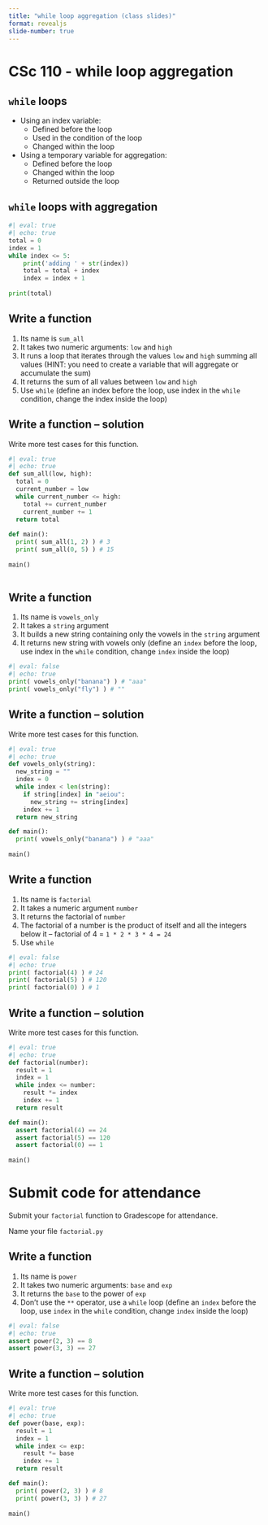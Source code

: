 ```yaml
---
title: "while loop aggregation (class slides)"
format: revealjs
slide-number: true
---
```


# CSc 110 - while loop aggregation

## `while` loops

-   Using an index variable:
    -   Defined before the loop
    -   Used in the condition of the loop
    -   Changed within the loop
-   Using a temporary variable for aggregation:
    -   Defined before the loop
    -   Changed within the loop
    -   Returned outside the loop

## `while` loops with aggregation

```python
#| eval: true
#| echo: true
total = 0
index = 1
while index <= 5:
    print('adding ' + str(index))
    total = total + index
    index = index + 1
    
print(total)
```

## Write a function

1.  Its name is `sum_all`
2.  It takes two numeric arguments: `low` and `high`
3.  It runs a loop that iterates through the values `low` and `high` summing all values (HINT: you need to create a variable that will aggregate or accumulate the sum)
4.  It returns the sum of all values between `low` and `high`
5.  Use `while` (define an index before the loop, use index in the `while` condition, change the index inside the loop)

## Write a function -- solution

Write more test cases for this function.

```python
#| eval: true
#| echo: true
def sum_all(low, high):
  total = 0
  current_number = low
  while current_number <= high:
    total += current_number
    current_number += 1
  return total
    
def main():
  print( sum_all(1, 2) ) # 3
  print( sum_all(0, 5) ) # 15
  
main()
  
```

## Write a function

1.  Its name is `vowels_only`
2.  It takes a `string` argument
3.  It builds a new string containing only the vowels in the `string` argument
4.  It returns new string with vowels only (define an `index` before the loop, use index in the `while` condition, change `index` inside the loop)

```python
#| eval: false
#| echo: true
print( vowels_only("banana") ) # "aaa"
print( vowels_only("fly") ) # ""
```


## Write a function -- solution

Write more test cases for this function.

```python
#| eval: true
#| echo: true
def vowels_only(string):
  new_string = ""
  index = 0
  while index < len(string):
    if string[index] in "aeiou":
      new_string += string[index]
    index += 1
  return new_string

def main():
  print( vowels_only("banana") ) # "aaa"
  
main()
```

## Write a function

1.  Its name is `factorial`
2.  It takes a numeric argument `number`
3.  It returns the factorial of `number`
4.  The factorial of a number is the product of itself and all the integers below it -- factorial of 4 = `1 * 2 * 3 * 4 = 24`
5.  Use `while`


```python
#| eval: false
#| echo: true
print( factorial(4) ) # 24
print( factorial(5) ) # 120
print( factorial(0) ) # 1
```


## Write a function -- solution

Write more test cases for this function.

```python
#| eval: true
#| echo: true
def factorial(number):
  result = 1
  index = 1
  while index <= number:
    result *= index
    index += 1
  return result

def main():
  assert factorial(4) == 24
  assert factorial(5) == 120
  assert factorial(0) == 1
  
main()
```

# Submit code for attendance

Submit your `factorial` function to Gradescope for attendance.

Name your file `factorial.py`

## Write a function

1.  Its name is `power`
2.  It takes two numeric arguments: `base` and `exp`
3.  It returns the `base` to the power of `exp`
4.  Don't use the `**` operator, use a `while` loop (define an `index` before the loop, use `index` in the `while` condition, change `index` inside the loop)

```python
#| eval: false
#| echo: true
assert power(2, 3) == 8
assert power(3, 3) == 27
```


## Write a function -- solution

Write more test cases for this function.

```python
#| eval: true
#| echo: true
def power(base, exp):
  result = 1
  index = 1
  while index <= exp:
    result *= base
    index += 1
  return result

def main():
  print( power(2, 3) ) # 8
  print( power(3, 3) ) # 27
  
main()
```
